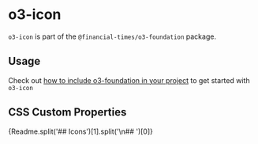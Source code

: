 
<Meta title="o3-foundation/o3-icon/Readme" />

# o3-icon

`o3-icon` is part of the `@financial-times/o3-foundation` package.

## Usage

Check out [how to include o3-foundation in your project](?path=/docs/core-o3-foundation-readme--jsx-documentation#usage) to get started with `o3-icon`

## CSS Custom Properties

<Markdown>{Readme.split('## Icons')[1].split('\n## ')[0]}</Markdown>
